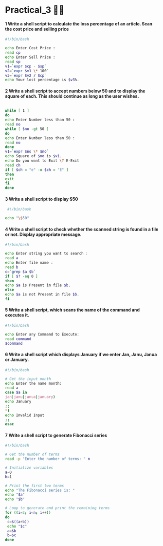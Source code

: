 # Practical_3 😶‍🌫️

#### 1 Write a shell script to calculate the loss percentage of an article. Scan the cost price and selling price

```bash copy
#!/bin/bash

echo Enter Cost Price :
read cp
echo Enter Sell Price :
read sp
v1=`expr $cp - $sp`
v2=`expr $v1 \* 100`
v3=`expr $v2 / $cp`
echo Your lost percentage is $v3%.
```

#### 2 Write a shell script to accept numbers below 50 and to display the square of each. This should continue as long as the user wishes.

```bash copy

while [ 1 ]
do
echo Enter Number less than 50 :
read no
while [ $no -gt 50 ]
do
echo Enter Number less than 50 :
read no
done
v1=`expr $no \* $no`
echo Square of $no is $v1.
echo Do you want to Exit \? E-Exit
read ch
if [ $ch = "e" -o $ch = "E" ]
then
exit
fi
done
```

#### 3 Write a shell script to display $50

```bash copy
 #!/bin/bash

echo "\$50"

```

#### 4 Write a shell script to check whether the scanned string is found in a file or not. Display appropriate message.

```bash copy
#!/bin/bash

echo Enter string you want to search :
read a
echo Enter file name :
read b
c=`grep $a $b`
if [ $? -eq 0 ]
then
echo $a is Present in file $b.
else
echo $a is not Present in file $b.
fi
```

#### 5 Write a shell script, which scans the name of the command and executes it.

```bash copy
#!/bin/bash

echo Enter any Command to Execute:
read command
$command

```

#### 6 Write a shell script which displays January if we enter Jan, Janu, Janua or January.

```bash copy
#!/bin/bash

# Get the input month
echo Enter the name month:
read a
case $a in
jan|janu|janua|january)
echo January
;;
*)
echo Invalid Input
;;
esac


```

#### 7 Write a shell script to generate Fibonacci series

```bash copy
#!/bin/bash

# Get the number of terms
read -p "Enter the number of terms: " n

# Initialize variables
a=0
b=1

# Print the first two terms
echo "The Fibonacci series is: "
echo "$a"
echo "$b"

# Loop to generate and print the remaining terms
for ((i=2; i<n; i++))
do
 c=$((a+b))
 echo "$c"
 a=$b
 b=$c
done
```
